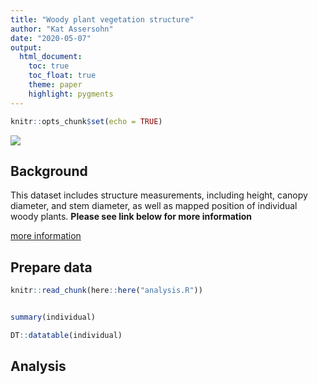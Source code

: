 ```yaml
---
title: "Woody plant vegetation structure"
author: "Kat Assersohn"
date: "2020-05-07"
output: 
  html_document:
    toc: true
    toc_float: true
    theme: paper
    highlight: pygments
---
```


```r
knitr::opts_chunk$set(echo = TRUE)
```

![](p07n19vr.jpg)

## Background

This dataset includes structure measurements, including height, canopy diameter, and stem diameter, as well as mapped position of individual woody plants. **Please see link below for more information**


[more information](https://data.neonscience.org/data-products/DP1.10098.001)

## Prepare data

```r
knitr::read_chunk(here::here("analysis.R"))
```

```r

```

```r
summary(individual)
```

```r
DT::datatable(individual)
```

## Analysis

```r

```

```r

```

```r

```

```r

```

```r

```

```r

```

```r

```

```r

```

